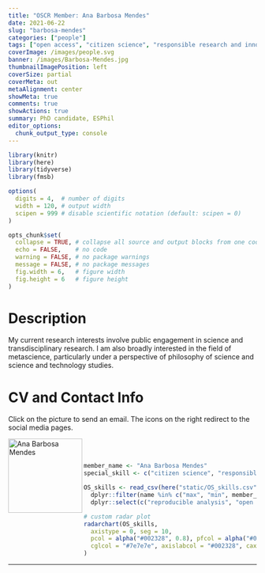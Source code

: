 ```yaml
---
title: "OSCR Member: Ana Barbosa Mendes"
date: 2021-06-22
slug: "barbosa-mendes"
categories: ["people"]
tags: ["open access", "citizen science", "responsible research and innovation", "school-esphil"] # top 3 categories + unique + school
coverImage: /images/people.svg
banner: /images/Barbosa-Mendes.jpg
thumbnailImagePosition: left
coverSize: partial
coverMeta: out
metaAlignment: center
showMeta: true
comments: true
showActions: true
summary: PhD candidate, ESPhil
editor_options: 
  chunk_output_type: console
---
```


```r

library(knitr)
library(here)
library(tidyverse)
library(fmsb)

options(
  digits = 4,  # number of digits
  width = 120, # output width
  scipen = 999 # disable scientific notation (default: scipen = 0)
)

opts_chunk$set(
  collapse = TRUE, # collapse all source and output blocks from one code chunk into a single block
  echo = FALSE,    # no code
  warning = FALSE, # no package warnings
  message = FALSE, # no package messages
  fig.width = 6,   # figure width
  fig.height = 6   # figure height
)

```

# Description

My current research interests involve public engagement in science and transdisciplinary research. I am also broadly interested in the field of metascience, particularly under a perspective of philosophy of science and science and technology studies.

# CV and Contact Info

Click on the picture to send an email. The icons on the right redirect to the social media pages.

<!-- EMAIL -->
<p>
  <a href="mailto:barbosamendes@esphil.eur.nl">
  <img border="0" alt="Ana Barbosa Mendes" src="/images/Barbosa-Mendes.jpg" width="150" height="150" align="left">
  </a>
</p>

<!-- TWITTER -->
<p align="center">
  <a href="https://twitter.com/anabbmendes" class="fa fa-twitter fa-2x">
  </a>
</p>

<!-- ORCID -->
<p align="center">
  <a href="https://orcid.org/0000-0002-1205-1724" class="ai ai-orcid fa-2x" style="color:#000000;">
  </a>
</p>

<BR><BR>

<!-- # Expertise -->

```r

member_name <- "Ana Barbosa Mendes"
special_skill <- c("citizen science", "responsible research and innovation")

OS_skills <- read_csv(here("static/OS_skills.csv")) %>%
  dplyr::filter(name %in% c("max", "min", member_name)) %>%
  dplyr::select(c("reproducible analysis", "open source software", "data sharing", all_of(special_skill), "preregistration", "open access", "data management"))

# custom radar plot
radarchart(OS_skills,
  axistype = 0, seg = 10,
  pcol = alpha("#002328", 0.8), pfcol = alpha("#00B969", 0.6), plwd = 4, centerzero = TRUE, # polygon
  cglcol = "#7e7e7e", axislabcol = "#002328", caxislabels = seq(0, 10, 2), cglwd = 0.8 # grid
)

```

***



